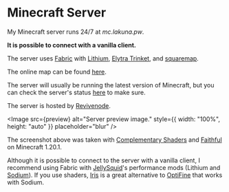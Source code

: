 # Minecraft Server

My Minecraft server runs 24/7 at _mc.lakuna.pw_.

**It is possible to connect with a vanilla client.**

The server uses [Fabric](https://fabricmc.net/) with [Lithium](https://modrinth.com/mod/lithium), [Elytra Trinket](https://modrinth.com/mod/elytra_trinket), and [squaremap](https://modrinth.com/plugin/squaremap).

The online map can be found [here](https://map.mc.lakuna.pw/).

The server will usually be running the latest version of Minecraft, but you can check the server's status [here](https://mcsrvstat.us/server/mc.lakuna.pw) to make sure.

The server is hosted by [Revivenode](https://revivenode.com/).


<Image
	src={preview}
	alt="Server preview image."
	style={{ width: "100%", height: "auto" }}
	placeholder="blur"
/>

The screenshot above was taken with [Complementary Shaders](https://www.complementary.dev/) and [Faithful](https://faithfulpack.net/) on Minecraft 1.20.1.

Although it is possible to connect to the server with a vanilla client, I recommend using Fabric with [JellySquid](https://jellysquid.me/)'s performance mods (Lithium and [Sodium](https://modrinth.com/mod/sodium)). If you use shaders, [Iris](https://irisshaders.net/) is a great alternative to [OptiFine](https://www.optifine.net/home) that works with Sodium.

